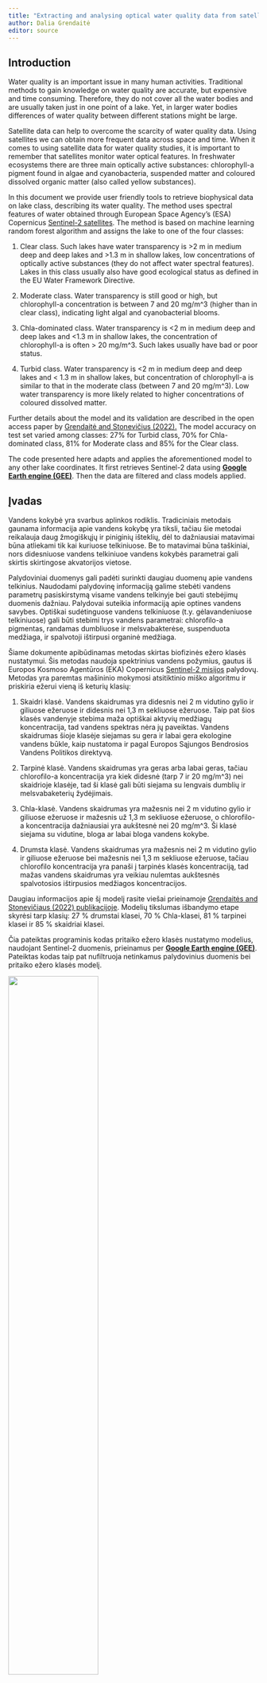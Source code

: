 ```yaml
---
title: "Extracting and analysing optical water quality data from satellites"
author: Dalia Grendaitė
editor: source
---
```


::: {.content-visible when-profile="english"}
## Introduction

Water quality is an important issue in many human activities. Traditional methods to gain knowledge on water quality are accurate, but expensive and time consuming. Therefore, they do not cover all the water bodies and are usually taken just in one point of a lake. Yet, in larger water bodies differences of water quality between different stations might be large.

Satellite data can help to overcome the scarcity of water quality data. Using satellites we can obtain more frequent data across space and time. When it comes to using satellite data for water quality studies, it is important to remember that satellites monitor water optical features. In freshwater ecosystems there are three main optically active substances: chlorophyll-a pigment found in algae and cyanobacteria, suspended matter and coloured dissolved organic matter (also called yellow substances).

In this document we provide user friendly tools to retrieve biophysical data on lake class, describing its water quality. The method uses spectral features of water obtained through European Space Agency's (ESA) Copernicus [Sentinel-2 satellites](https://sentinel.esa.int/web/sentinel/missions/sentinel-2). The method is based on machine learning random forest algorithm and assigns the lake to one of the four classes:

1.  Clear class. Such lakes have water transparency is \>2 m in medium deep and deep lakes and \>1.3 m in shallow lakes, low concentrations of optically active substances (they do not affect water spectral features). Lakes in this class usually also have good ecological status as defined in the EU Water Framework Directive.

2.  Moderate class. Water transparency is still good or high, but chlorophyll-a concentration is between 7 and 20 mg/m\^3 (higher than in clear class), indicating light algal and cyanobacterial blooms.

3.  Chla-dominated class. Water transparency is \<2 m in medium deep and deep lakes and \<1.3 m in shallow lakes, the concentration of chlorophyll-a is often \> 20 mg/m\^3. Such lakes usually have bad or poor status.

4.  Turbid class. Water transparency is \<2 m in medium deep and deep lakes and \< 1.3 m in shallow lakes, but concentration of chlorophyll-a is similar to that in the moderate class (between 7 and 20 mg/m\^3). Low water transparency is more likely related to higher concentrations of coloured dissolved matter.

Further details about the model and its validation are described in the open access paper by [Grendaitė and Stonevičius (2022).](https://www.mdpi.com/2073-4441/14/11/1732) The model accuracy on test set varied among classes: 27% for Turbid class, 70% for Chla-dominated class, 81% for Moderate class and 85% for the Clear class.

The code presented here adapts and applies the aforementioned model to any other lake coordinates. It first retrieves Sentinel-2 data using [**Google Earth engine (GEE)**](https://earthengine.google.com/). Then the data are filtered and class models applied.
:::

::: {.content-visible when-profile="lithuanian"}
## Įvadas

Vandens kokybė yra svarbus aplinkos rodiklis. Tradiciniais metodais gaunama informacija apie vandens kokybę yra tiksli, tačiau šie metodai reikalauja daug žmogiškųjų ir piniginių išteklių, dėl to dažniausiai matavimai būna atliekami tik kai kuriuose telkiniuose. Be to matavimai būna taškiniai, nors didesniuose vandens telkiniuoe vandens kokybės parametrai gali skirtis skirtingose akvatorijos vietose.

Palydoviniai duomenys gali padėti surinkti daugiau duomenų apie vandens telkinius. Naudodami palydovinę informaciją galime stebėti vandens parametrų pasiskirstymą visame vandens telkinyje bei gauti stebėjimų duomenis dažniau. Palydovai suteikia informaciją apie optines vandens savybes. Optiškai sudėtinguose vandens telkiniuose (t.y. gėlavandeniuose telkiniuose) gali būti stebimi trys vandens parametrai: chlorofilo-a pigmentas, randamas dumbliuose ir melsvabakterėse, suspenduota medžiaga, ir spalvotoji ištirpusi organinė medžiaga.

Šiame dokumente apibūdinamas metodas skirtas biofizinės ežero klasės nustatymui. Šis metodas naudoja spektrinius vandens požymius, gautus iš Europos Kosmoso Agentūros (EKA) Copernicus [Sentinel-2 misijos](https://sentinel.esa.int/web/sentinel/missions/sentinel-2) palydovų. Metodas yra paremtas mašininio mokymosi atsitiktinio miško algoritmu ir priskiria ežerui vieną iš keturių klasių:

1.  Skaidri klasė. Vandens skaidrumas yra didesnis nei 2 m vidutino gylio ir giliuose ežeruose ir didesnis nei 1,3 m sekliuose ežeruose. Taip pat šios klasės vandenyje stebima maža optiškai aktyvių medžiagų koncentracija, tad vandens spektras nėra jų paveiktas. Vandens skaidrumas šioje klasėje siejamas su gera ir labai gera ekologine vandens būkle, kaip nustatoma ir pagal Europos Sąjungos Bendrosios Vandens Politikos direktyvą.

2.  Tarpinė klasė. Vandens skaidrumas yra geras arba labai geras, tačiau chlorofilo-a koncentracija yra kiek didesnė (tarp 7 ir 20 mg/m\^3) nei skaidrioje klasėje, tad ši klasė gali būti siejama su lengvais dumblių ir melsvabaketerių žydėjimais.

3.  Chla-klasė. Vandens skaidrumas yra mažesnis nei 2 m vidutino gylio ir giliuose ežeruose ir mažesnis už 1,3 m sekliuose ežeruose, o chlorofilo-a koncentracija dažniausiai yra aukštesnė nei 20 mg/m\^3. Ši klasė siejama su vidutine, bloga ar labai bloga vandens kokybe.

4.  Drumsta klasė. Vandens skaidrumas yra mažesnis nei 2 m vidutino gylio ir giliuose ežeruose bei mažesnis nei 1,3 m sekliuose ežeruose, tačiau chlorofilo koncentracija yra panaši į tarpinės klasės koncentraciją, tad mažas vandens skaidrumas yra veikiau nulemtas aukštesnės spalvotosios ištirpusios medžiagos koncentracijos.

Daugiau informacijos apie šį modelį rasite viešai prieinamoje [Grendaitės and Stonevičiaus (2022) publikacijoje](https://www.mdpi.com/2073-4441/14/11/1732). Modelių tikslumas išbandymo etape skyrėsi tarp klasių: 27 % drumstai klasei, 70 % Chla-klasei, 81 % tarpinei klasei ir 85 % skaidriai klasei.

Čia pateiktas programinis kodas pritaiko ežero klasės nustatymo modelius, naudojant Sentinel-2 duomenis, prieinamus per [**Google Earth engine (GEE)**](https://earthengine.google.com/). Pateiktas kodas taip pat nufiltruoja netinkamus palydovinius duomenis bei pritaiko ežero klasės modelį.
:::

![](images/Chla_satelite.jpg){width="60%" fig-align="center"}

<!-- next para ------------------------------------------------------------- -->

::: {.content-visible when-profile="english"}
## Model code

To help you extract and process temperature data we have two user friendly tools. The main code to access and download the data from GEE is written in Python and is available through [Google Colaboratory environment](https://colab.research.google.com/). Google Colaboratory is a free online resource which already has Python libraries installed, so you can run the scripts easily, even if you do not have programming skills. To access the satellite data collections through Google Earth Engine, you need to have a Google account(if you do not have Google account, you can sign up [here](https://support.google.com/accounts/answer/27441?hl=en). Then use your Google account to [register for the Google Earth Engine](https://signup.earthengine.google.com/), which will ask you to authorise your account.

Next you can go to the model scripts on Google Colaboratory using the link below

[![](https://colab.research.google.com/assets/colab-badge.svg)](https://colab.research.google.com/drive/1iCXX9KlqHICMwvAxmkce2FK9bS74OkbA?usp=sharing)

You will see a document that looks like this: 

![](images/ChlaGoogleColab_EN_snap.png){width="60%" fig-align="center"} 

When you open the Google Colab notebook, **make a copy** of it in your own Google Drive (Select **File** and then **Make a copy in Drive**). You can edit your copy of the notebook, if you need, but don't forget to save. Further instructions on how to use the notebook are found in the notebook itself.

To extract water quality (optical) data you will need to create and upload a csv file with codes, names and coordinates of you sites, like in this [**example file**](resources/coord_2.csv). You will also need to upload the auxiliary files with lake class classification models, which you can download [**here**](resources/lake_class_models.zip) (but make sure you unzip the files before uploading them to the Google Colaboratory). The downloaded lake class data will look like this [**example file**](resources/Data_S2_class_coord_2.csv). In this example we only extract data for three lakes (three rows in the coordinate example file), but you can add as many lakes (rows) as you need. However, remember not to select coordinates close to the shore (ideally more than 50 meters) and don't put points too close to each other, as the resolution of the data is 100 meters.

Once you have the file with satellite data retrieved for the selected coordinates, you can use [**this R markdown script**](scripts/SateliteChla.zip) to plot your results, like in the image below. In this code we also compare satellite data with in situ monitoring data in Lithuanian lakes. If you want to look at the results of this script without having to run it, you can see it [**here**](resources/SateliteChlA.html)

![](images/sateliteChla_EN.png){width="50%" fig-align="center"}
:::

::: {.content-visible when-profile="lithuanian"}
## Modelis

Tam kad patogiai pasiekti ir apdoroti vandens klasių duomenis, mes sukūrėme du programinius kodus. Pagrindinis kodas leidžia pasiimti duomenis iš GEE paskyros ir yra parašytas Python programavimo kalba. Šis kodas yra prieinamas naudojantis [Google Colaboratory aplinka](https://colab.research.google.com/). Google Colaboratory yra nemokama programavimo aplinka, kurioje jau yra įdiegtos įvairios Python bibliotekos. Kad galėtume pasiekti duomenų rinkinius per Google Earth Engine, reikalinga Google paskyra (jei Google paskyros neturite, ją susikurti galite eidami į [nuorodą](https://support.google.com/accounts/answer/27441?hl=lt). Tuomet **reikia užsiregistruoti** [Google Earth Engine](https://signup.earthengine.google.com/). Ši registracija leidžia autorizuoti prisijungimą ir gauti prieigą prie GEE palydovinių duomenų.

Po registracijos, naudokite programinį kodą, naudodami žemiau esančią nuorodą

[![](https://colab.research.google.com/assets/colab-badge.svg)](https://colab.research.google.com/drive/1YpZsc1duJiUiKqkd_5lO-hgcz36HRc3s?usp=sharing)

Paspaudę matysite tokį dokumentą:

![](images/ChlaGoogleColab_LT_snap.png){width="60%" fig-align="center"}

Kai atidarote kodą, pasidarykite jo kopiją savo Google Diske (pasirinkite **Failas** ir tada **Išsaugoti kopiją Diske**). Savo kodo kopiją galite redaguoti ir keisti kaip jums patinka. Tolimesnės instrukcijos, kaip naudotis kodu, yra pateiktos pačiame kode. Tam kad atisiųsti vandens paviršiaus temperatūros duomenis, jums reikės paruošti jums reikalingų vietų koordinačių taškų dokumentą, pagal [**čia pateiktą pavyzdį**](resources/coord_2.csv). Be to jums į Google Colab aplinką reikės įkelti mašininio algoritmo modelius, kuriuos galite atsisiųsti [**čia**](resources/lake_class_models.zip) (tačiau nepamirškite pirmiausia išpakuoti šiuos modelius iš .zip dokumento). Įvykdę Google Colaboratory kodą, atsiųsite temperatūros palydovinius duomenis kurie atrodys kaip [**čia pateiktas pavyzdys**](resources/Data_S2_class_coord_2.csv). Šiame pavyzdyje mes naudojame tris Lietuvos ežerus, bet jūs galite pridėti tiek ežerų ar taškų ežere kiek jums reikia. Tik nepamirškite nesirinkti taškų per daug arti prie kranto, ir arčiau nei 100 metrų vienas nuo kito (nes satelito raiška yra 100 metrų).

Kai jau turėsite dokumentą su palydoviniais duomenimis, naudokite [**šį R markdown kodą**](scripts/SateliteChla.zip) tam kad toliau apdoroti duomenis, sukurti tam tikrus paveikslus (kaip žemiau nurodytas pavyzdys) arba palyginti satelitų duomenis su monitoringo duomenimis. Šiame dokumente kartu su kodu yra pateikti ir palyginamieji monitoringo duomenys trims ežerams. [**Čia**](resources/SateliteChlA.html) jūs galite pažiūrėti kaip atrodo šios programos sukurti rezultatai.

![](images/sateliteChla_LT.png){width="50%" fig-align="center"}
:::

<!-- next para ------------------------------------------------------------- -->

::: {.content-visible when-profile="english"}
## Application of the model

The model to assess lake class data could be used widely to monitor water quality across large scales and at high temporal resolution. As Europe is implementing its Water Framework Directive and has set the mission to [**Restore our ocean and waters**](https://research-and-innovation.ec.europa.eu/funding/funding-opportunities/funding-programmes-and-open-calls/horizon-europe/eu-missions-horizon-europe/restore-our-ocean-and-waters_en) wide scale availability of lake quality data is important. The code and algorithms presented here can be also used for various research projects, where scientists need to correlate biological characteristics to lake quality. The algorithm to groups lake classes has been developed for temperate lakes, and further work should be done to test how well it applies to lakes in, for example, tropical or arid regions.
:::

::: {.content-visible when-profile="lithuanian"}
## Modelio taikymas

Šis ežero vandens klasės ir kokybės nustatymo modelis gali būti pritaikytas didelio masto vandens kokybės stebėjimui. Tokie stebėjimai ir duomenų pasiekiamumas yra svarbūs siekiant ES misijos [**Atkurti mūsų vandenyną ir vandenis**](https://research-and-innovation.ec.europa.eu/funding/funding-opportunities/funding-programmes-and-open-calls/horizon-europe/eu-missions-horizon-europe/restore-our-ocean-and-waters_en) tikslų. Čia pateikti programiniai kodai ir modeliai taip pat gali būti taikomi moksliniuose tyrimuose, siekiant susieti vandens kokybės ir kitų biologinių parametrų ar žuvų gausumo duomenis. Tačiau yra svarbu atkreipti dėmesį į tai, kad modelis yra parengtas Lietuvos ir kitiems borealiniams ežerams ir jo pritaikymas tropikų ar savanų vandens telkiniams turėtų būti toliau vystomas ir tikrinamas.
:::

![](images/lakePhoto.jpg){width="50%" fig-align="center"}
